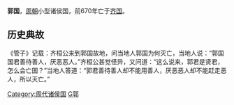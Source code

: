 {{Expand|time=2016-06-16T05:58:11+00:00}}
{{周代诸侯国
|国名=郭国
|国君姓氏=
|爵位=
|国都=今[[山东|山东]][[聊城市|聊城市]][[东昌府区|东昌府区]]东北
|分封者=
|始祖=
|建国年=
|灭亡年=前670年
|灭亡原因=亡于[[齐国|齐国]]
|史书记载=
}}
'''郭国'''，[[周朝|周朝]]小型诸侯国，前670年亡于[[齐国|齐国]]。
== 历史典故 ==
《管子》记载：齐桓公来到郭国故地，问当地人郭国为何灭亡，当地人说：“郭国国君善待善人，厌恶恶人。”齐桓公甚觉怪异，又问道：“这么说来，郭君是贤君，怎么会亡国？”当地人答道：“郭君善待善人却不能用善人，厌恶恶人却不能赶走恶人，所以灭亡。”


{{China-hist-stub}}
{{周代諸侯列國}}
{{山东省先秦列国}}

[[Category:周代诸侯国|Category:周代诸侯国]]
[[Category:春秋时期的国家|G郭]]